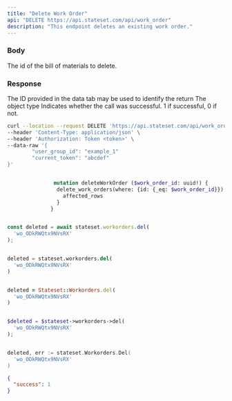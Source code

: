 ```yaml
---
title: "Delete Work Order"
api: "DELETE https://api.stateset.com/api/work_order"
description: "This endpoint deletes an existing work order."
---
```


### Body

<ParamField body="id" type="string">
  The id of the bill of materials to delete.
</ParamField>

### Response

<ResponseField name="id" type="string">
  The ID provided in the data tab may be used to identify the return
</ResponseField>

<ResponseField name="object" type="string">
  The object type
</ResponseField>

<ResponseField name="success" type="number">
  Indicates whether the call was successful. 1 if successful, 0 if not.
</ResponseField>

<RequestExample>

```bash Example Request
curl --location --request DELETE 'https://api.stateset.com/api/work_order' \
--header 'Content-Type: application/json' \
--header 'Authorization: Token <token>' \
--data-raw '{
		"user_group_id": "example_1"
		"current_token": "abcdef"
}'
```

```graphQL GraphQL

               mutation deleteWorkOrder ($work_order_id: uuid!) {
                delete_work_orders(where: {id: {_eq: $work_order_id}}) {
                  affected_rows
                }
              }
```

```javascript Node.js

const deleted = await stateset.workorders.del(
  'wo_ODkRWQtx9NVsRX'
);

```

```python Python

deleted = stateset.workorders.del(
  'wo_ODkRWQtx9NVsRX'
)

```

```ruby Ruby

deleted = Stateset::Workorders.del(
  'wo_ODkRWQtx9NVsRX'
)

```

```php PHP

$deleted = $stateset->workorders->del(
  'wo_ODkRWQtx9NVsRX'
);

```

```go Go

deleted, err := stateset.Workorders.Del(
  'wo_ODkRWQtx9NVsRX'
)

```

</RequestExample>

<ResponseExample>

```json Response
{
  "success": 1
}
```

</ResponseExample>
